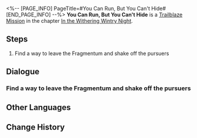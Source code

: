 <%-- [PAGE_INFO]
PageTitle=#You Can Run, But You Can't Hide#
[END_PAGE_INFO] --%>
{{Stub|Dialogue, characters, and location(s)}}
{{Mission Infobox
|id            = 1010301
|title         = 
|image         = Mission You Can Run, But You Can't Hide.png
|type          = Trailblaze
|event_name    = 
|chapter       = In the Withering Wintry Night
|requirements  = [[Trailblaze Mission]] ''[[Everwinter Night]]'' completed
|summary       = Bronya Rand, the commander of the Silvermane Guards, receives orders to apprehend the three of you.
In the heat of the moment, you flee into the shopping streets corroded by the Fragmentum and eventually find your way to Belobog's Underworld, guided by your "old friend" Sampo.
|characters    = <!--characters that appear in this mission-->
|startLocation = <!--location as it intially appears on the mission screen-->
|world         = <!--i.e. Penacony-->
|area          = <!--i.e. A Child's Dream-->
|prev          = 
|next          = You Can Run, But You Can't Hide
|exp           = 
|credits       = 
|stellarJade   = 
|other         = {{Card List|Solid Water*10;Basic Ingredients*10;Comfort Food*10;Wrathful Gauntlets*1|delim=;}}
}}
'''You Can Run, But You Can't Hide''' is a [[Trailblaze Mission]] in the chapter [[In the Withering Wintry Night]].

==Steps==
# Find a way to leave the Fragmentum and shake off the pursuers

<!--
==Gameplay Notes==

--><!--
==Trial Character==

-->
==Dialogue==
{{Stub Dialogue}}
===Find a way to leave the Fragmentum and shake off the pursuers===
{{Mission Description|type=trailblaze|location=<!--to be added-->|You rush into the Fragmentum to avoid getting caught. How come things went downhill so quickly? March 7th has no clue &mdash; she's written as an innocent and sweet teenage girl after all.<br />Despite the initial shock, you quickly agree on the course of action: find the way out of the Fragmentum first. Everything else can wait.}}
{{Dialogue Start}}
:{{tx}}
{{Dialogue End}}

==Other Languages==
{{Other Languages
|en   = You Can Run, But You Can't Hide
|zhs  = 躲得过初一，躲不过十五
|zht  = 躲得過初一，躲不過十五
|ja   = 今日は逃げられても、明日は逃げられない
|ko   = 뛰어봤자 벼룩
|es   = Puedes correr, pero no esconderte
|fr   = Tu peux courir, mais tu ne peux pas te cacher
|ru   = Можешь бежать, но тебе не спрятаться
|th   = วันนี้อาจจะหนีได้ แต่วันหน้าไม่มีทางหลบพ้น
|vi   = Tránh Vỏ Dưa Gặp Vỏ Dừa
|de   = Du kannst weglaufen, aber du kannst dich nicht verstecken
|id   = Tak Bisa Sembunyi Selamanya
|pt   = Você Pode Correr, Mas Não Pode se Esconder
}}

==Change History==
{{Change History|1.0}}
